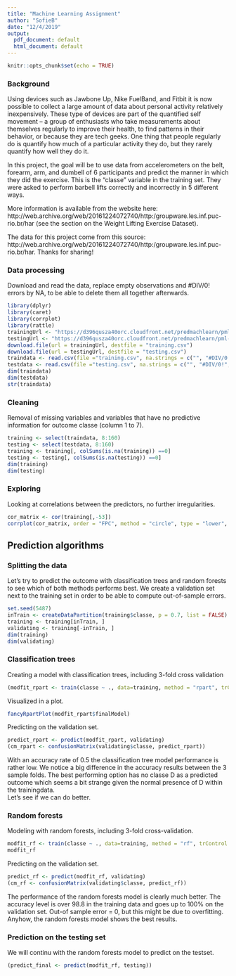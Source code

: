 ```yaml
---
title: "Machine Learning Assignment"
author: "SofieB"
date: "12/4/2019"
output:
  pdf_document: default
  html_document: default
---
```


```r
knitr::opts_chunk$set(echo = TRUE)
```
### Background  
Using devices such as Jawbone Up, Nike FuelBand, and Fitbit it is now possible to collect a large amount of data about personal activity relatively inexpensively. These type of devices are part of the quantified self movement – a group of enthusiasts who take measurements about themselves regularly to improve their health, to find patterns in their behavior, or because they are tech geeks. One thing that people regularly do is quantify how much of a particular activity they do, but they rarely quantify how well they do it. 

In this project, the goal will be to use data from accelerometers on the belt, forearm, arm, and dumbell of 6 participants and predict the manner in which they did the exercise. This is the "classe" variable in the training set. They were asked to perform barbell lifts correctly and incorrectly in 5 different ways. 

More information is available from the website here: http://web.archive.org/web/20161224072740/http:/groupware.les.inf.puc-rio.br/har (see the section on the Weight Lifting Exercise Dataset).

The data for this project come from this source: http://web.archive.org/web/20161224072740/http:/groupware.les.inf.puc-rio.br/har. Thanks for sharing!

### Data processing

Download and read the data, replace empty observations and #DIV/0! errors by NA, to be able to delete them all together afterwards. 
```r
library(dplyr)
library(caret)
library(corrplot)
library(rattle)
trainingUrl <- "https://d396qusza40orc.cloudfront.net/predmachlearn/pml-training.csv"
testingUrl <- "https://d396qusza40orc.cloudfront.net/predmachlearn/pml-testing.csv"
download.file(url = trainingUrl, destfile = "training.csv")
download.file(url = testingUrl, destfile = "testing.csv")
traindata <- read.csv(file ="training.csv", na.strings = c("", "#DIV/0!","NA"))
testdata <- read.csv(file ="testing.csv", na.strings = c("", "#DIV/0!","NA"))
dim(traindata)
dim(testdata)
str(traindata)
```

### Cleaning

Removal of missing variables and variables that have no predictive information for outcome classe (column 1 to 7). 

```r
training <- select(traindata, 8:160)
testing <- select(testdata, 8:160)
training <- training[, colSums(is.na(training)) ==0]
testing <- testing[, colSums(is.na(testing)) ==0]
dim(training)
dim(testing)
```

### Exploring

Looking at correlations between the predictors, no further irregularities.
```r
cor_matrix <- cor(training[,-53])                                                                       
corrplot(cor_matrix, order = "FPC", method = "circle", type = "lower",  tl.col = rgb(0, 0, 0), tl.cex = 0.5)
```

## Prediction algorithms

### Splitting the data

Let's try to predict the outcome with classification trees and random forests to see which of both methods performs best. We create a validation set next to the training set in order to be able to compute out-of-sample errors.

```r
set.seed(5487) 
inTrain <- createDataPartition(training$classe, p = 0.7, list = FALSE)
training <- training[inTrain, ]
validating <- training[-inTrain, ]
dim(training)
dim(validating)
```

### Classification trees

Creating a model with classification trees, including 3-fold cross validation 
```r
(modfit_rpart <- train(classe ~ ., data=training, method = "rpart", trControl = trainControl(method = "cv", number=3)))
```

Visualized in a plot.
```r
fancyRpartPlot(modfit_rpart$finalModel)
```

Predicting on the validation set.
```r
predict_rpart <- predict(modfit_rpart, validating)
(cm_rpart <- confusionMatrix(validating$classe, predict_rpart))
```

With an accuracy rate of 0.5 the classification tree model performance is rather low. We notice a big difference in the accuracy results between the 3 sample folds. The best performing option has no classe D as a predicted outcome which seems a bit strange given the normal presence of D within the trainingdata.  
Let's see if we can do better.

### Random forests
Modeling with random forests, including 3-fold cross-validation.
```r
modfit_rf <- train(classe ~ ., data=training, method = "rf", trControl = trainControl(method = "cv",number = 3))
modfit_rf
```

Predicting on the validation set.
```r
predict_rf <- predict(modfit_rf, validating)
(cm_rf <- confusionMatrix(validating$classe, predict_rf))
```

The performance of the random forests model is clearly much better. The accuracy level is over 98.8 in the training data and goes up to 100% on the validation set. Out-of sample error = 0, but this might be due to overfitting. Anyhow, the random forests model shows the best results.

### Prediction on the testing set
We will continu with the random forests model to predict on the testset.

```r
(predict_final <- predict(modfit_rf, testing))
```

